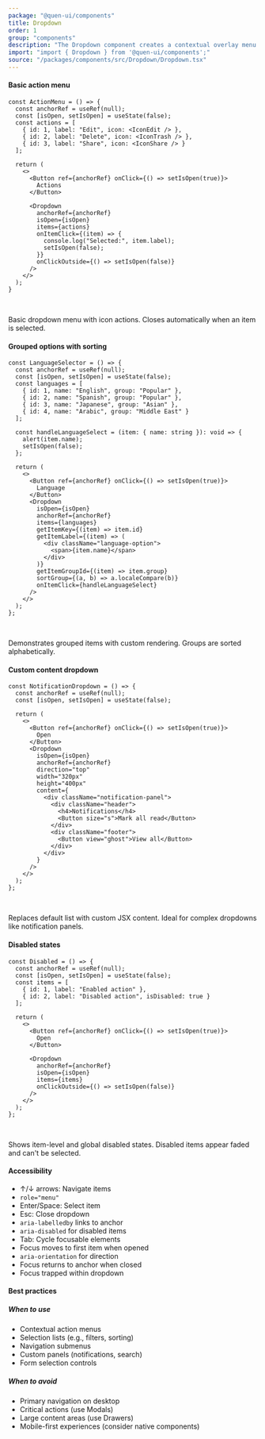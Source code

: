 ```yaml
---
package: "@quen-ui/components"
title: Dropdown
order: 1
group: "components"
description: "The Dropdown component creates a contextual overlay menu that appears near an anchor element. It provides a flexible solution for displaying actions, options, or content in a space-efficient manner, ideal for navigation menus, action lists, and context menus."
import: "import { Dropdown } from '@quen-ui/components';"
source: "/packages/components/src/Dropdown/Dropdown.tsx"
---
```



#### Basic action menu

```tsx
const ActionMenu = () => {
  const anchorRef = useRef(null);
  const [isOpen, setIsOpen] = useState(false);
  const actions = [
    { id: 1, label: "Edit", icon: <IconEdit /> },
    { id: 2, label: "Delete", icon: <IconTrash /> },
    { id: 3, label: "Share", icon: <IconShare /> }
  ];

  return (
    <>
      <Button ref={anchorRef} onClick={() => setIsOpen(true)}>
        Actions
      </Button>

      <Dropdown
        anchorRef={anchorRef}
        isOpen={isOpen}
        items={actions}
        onItemClick={(item) => {
          console.log("Selected:", item.label);
          setIsOpen(false);
        }}
        onClickOutside={() => setIsOpen(false)}
      />
    </>
  );
}
```

<ActionMenu />
<br/>

Basic dropdown menu with icon actions. Closes automatically when an item is selected.

#### Grouped options with sorting

```tsx
const LanguageSelector = () => {
  const anchorRef = useRef(null);
  const [isOpen, setIsOpen] = useState(false);
  const languages = [
    { id: 1, name: "English", group: "Popular" },
    { id: 2, name: "Spanish", group: "Popular" },
    { id: 3, name: "Japanese", group: "Asian" },
    { id: 4, name: "Arabic", group: "Middle East" }
  ];

  const handleLanguageSelect = (item: { name: string }): void => {
    alert(item.name);
    setIsOpen(false);
  };

  return (
    <>
      <Button ref={anchorRef} onClick={() => setIsOpen(true)}>
        Language
      </Button>
      <Dropdown
        isOpen={isOpen}
        anchorRef={anchorRef}
        items={languages}
        getItemKey={(item) => item.id}
        getItemLabel={(item) => (
          <div className="language-option">
            <span>{item.name}</span>
          </div>
        )}
        getItemGroupId={(item) => item.group}
        sortGroup={(a, b) => a.localeCompare(b)}
        onItemClick={handleLanguageSelect}
      />
    </>
  );
};
```

<LanguageSelector />
<br />

Demonstrates grouped items with custom rendering. Groups are sorted alphabetically.

#### Custom content dropdown

```tsx
const NotificationDropdown = () => {
  const anchorRef = useRef(null);
  const [isOpen, setIsOpen] = useState(false);

  return (
    <>
      <Button ref={anchorRef} onClick={() => setIsOpen(true)}>
        Open
      </Button>
      <Dropdown
        isOpen={isOpen}
        anchorRef={anchorRef}
        direction="top"
        width="320px"
        height="400px"
        content={
          <div className="notification-panel">
            <div className="header">
              <h4>Notifications</h4>
              <Button size="s">Mark all read</Button>
            </div>
            <div className="footer">
              <Button view="ghost">View all</Button>
            </div>
          </div>
        }
      />
    </>
  );
};
```

<NotificationDropdown />
<br/>

Replaces default list with custom JSX content. Ideal for complex dropdowns like notification panels.

#### Disabled states

```tsx
const Disabled = () => {
  const anchorRef = useRef(null);
  const [isOpen, setIsOpen] = useState(false);
  const items = [
    { id: 1, label: "Enabled action" },
    { id: 2, label: "Disabled action", isDisabled: true }
  ];

  return (
    <>
      <Button ref={anchorRef} onClick={() => setIsOpen(true)}>
        Open
      </Button>

      <Dropdown
        anchorRef={anchorRef}
        isOpen={isOpen}
        items={items}
        onClickOutside={() => setIsOpen(false)}
      />
    </>
  );
};
```

<Disabled />
<br />

Shows item-level and global disabled states. Disabled items appear faded and can't be selected.

#### Accessibility
- ↑/↓ arrows: Navigate items
- `role="menu"`
- Enter/Space: Select item
- Esc: Close dropdown
- `aria-labelledby` links to anchor
- `aria-disabled` for disabled items
- Tab: Cycle focusable elements
- Focus moves to first item when opened
- `aria-orientation` for direction
- Focus returns to anchor when closed
- Focus trapped within dropdown


#### Best practices
##### When to use

- Contextual action menus
- Selection lists (e.g., filters, sorting)
- Navigation submenus
- Custom panels (notifications, search)
- Form selection controls

##### When to avoid

- Primary navigation on desktop
- Critical actions (use Modals)
- Large content areas (use Drawers)
- Mobile-first experiences (consider native components)
